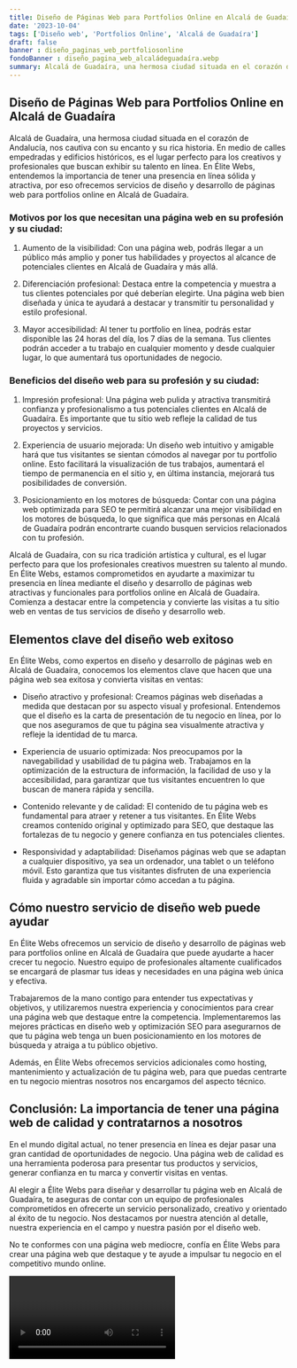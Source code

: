 ```yaml
---
title: Diseño de Páginas Web para Portfolios Online en Alcalá de Guadaíra
date: '2023-10-04'
tags: ['Diseño web', 'Portfolios Online', 'Alcalá de Guadaíra']
draft: false
banner : diseño_paginas_web_portfoliosonline
fondoBanner : diseño_pagina_web_alcaládeguadaíra.webp
summary: Alcalá de Guadaíra, una hermosa ciudad situada en el corazón de Andalucía, nos cautiva con su encanto y su rica historia. En medio de calles empedradas y edificios históricos, es el lugar perfecto para los creativos y profesionales que buscan exhibir su talento en línea. En Élite Webs, entendemos la importancia de tener una presencia en línea sólida y atractiva, por eso ofrecemos servicios de diseño y desarrollo de páginas web para portfolios online en Alcalá de Guadaíra.
---
```


## Diseño de Páginas Web para Portfolios Online en Alcalá de Guadaíra

Alcalá de Guadaíra, una hermosa ciudad situada en el corazón de Andalucía, nos cautiva con su encanto y su rica historia. En medio de calles empedradas y edificios históricos, es el lugar perfecto para los creativos y profesionales que buscan exhibir su talento en línea. En Élite Webs, entendemos la importancia de tener una presencia en línea sólida y atractiva, por eso ofrecemos servicios de diseño y desarrollo de páginas web para portfolios online en Alcalá de Guadaíra.

### Motivos por los que necesitan una página web en su profesión y su ciudad:

1. Aumento de la visibilidad: Con una página web, podrás llegar a un público más amplio y poner tus habilidades y proyectos al alcance de potenciales clientes en Alcalá de Guadaíra y más allá.

2. Diferenciación profesional: Destaca entre la competencia y muestra a tus clientes potenciales por qué deberían elegirte. Una página web bien diseñada y única te ayudará a destacar y transmitir tu personalidad y estilo profesional.

3. Mayor accesibilidad: Al tener tu portfolio en línea, podrás estar disponible las 24 horas del día, los 7 días de la semana. Tus clientes podrán acceder a tu trabajo en cualquier momento y desde cualquier lugar, lo que aumentará tus oportunidades de negocio.

### Beneficios del diseño web para su profesión y su ciudad:

1. Impresión profesional: Una página web pulida y atractiva transmitirá confianza y profesionalismo a tus potenciales clientes en Alcalá de Guadaíra. Es importante que tu sitio web refleje la calidad de tus proyectos y servicios.

2. Experiencia de usuario mejorada: Un diseño web intuitivo y amigable hará que tus visitantes se sientan cómodos al navegar por tu portfolio online. Esto facilitará la visualización de tus trabajos, aumentará el tiempo de permanencia en el sitio y, en última instancia, mejorará tus posibilidades de conversión.

3. Posicionamiento en los motores de búsqueda: Contar con una página web optimizada para SEO te permitirá alcanzar una mejor visibilidad en los motores de búsqueda, lo que significa que más personas en Alcalá de Guadaíra podrán encontrarte cuando busquen servicios relacionados con tu profesión.

Alcalá de Guadaíra, con su rica tradición artística y cultural, es el lugar perfecto para que los profesionales creativos muestren su talento al mundo. En Élite Webs, estamos comprometidos en ayudarte a maximizar tu presencia en línea mediante el diseño y desarrollo de páginas web atractivas y funcionales para portfolios online en Alcalá de Guadaíra. Comienza a destacar entre la competencia y convierte las visitas a tu sitio web en ventas de tus servicios de diseño y desarrollo web.

<GifSeo />

<Cta />

## Elementos clave del diseño web exitoso

En Élite Webs, como expertos en diseño y desarrollo de páginas web en Alcalá de Guadaíra, conocemos los elementos clave que hacen que una página web sea exitosa y convierta visitas en ventas:

- Diseño atractivo y profesional: Creamos páginas web diseñadas a medida que destacan por su aspecto visual y profesional. Entendemos que el diseño es la carta de presentación de tu negocio en línea, por lo que nos aseguramos de que tu página sea visualmente atractiva y refleje la identidad de tu marca.

- Experiencia de usuario optimizada: Nos preocupamos por la navegabilidad y usabilidad de tu página web. Trabajamos en la optimización de la estructura de información, la facilidad de uso y la accesibilidad, para garantizar que tus visitantes encuentren lo que buscan de manera rápida y sencilla.

- Contenido relevante y de calidad: El contenido de tu página web es fundamental para atraer y retener a tus visitantes. En Élite Webs creamos contenido original y optimizado para SEO, que destaque las fortalezas de tu negocio y genere confianza en tus potenciales clientes.

- Responsividad y adaptabilidad: Diseñamos páginas web que se adaptan a cualquier dispositivo, ya sea un ordenador, una tablet o un teléfono móvil. Esto garantiza que tus visitantes disfruten de una experiencia fluida y agradable sin importar cómo accedan a tu página.

## Cómo nuestro servicio de diseño web puede ayudar

En Élite Webs ofrecemos un servicio de diseño y desarrollo de páginas web para portfolios online en Alcalá de Guadaíra que puede ayudarte a hacer crecer tu negocio. Nuestro equipo de profesionales altamente cualificados se encargará de plasmar tus ideas y necesidades en una página web única y efectiva.

Trabajaremos de la mano contigo para entender tus expectativas y objetivos, y utilizaremos nuestra experiencia y conocimientos para crear una página web que destaque entre la competencia. Implementaremos las mejores prácticas en diseño web y optimización SEO para asegurarnos de que tu página web tenga un buen posicionamiento en los motores de búsqueda y atraiga a tu público objetivo.

Además, en Élite Webs ofrecemos servicios adicionales como hosting, mantenimiento y actualización de tu página web, para que puedas centrarte en tu negocio mientras nosotros nos encargamos del aspecto técnico.

## Conclusión: La importancia de tener una página web de calidad y contratarnos a nosotros

En el mundo digital actual, no tener presencia en línea es dejar pasar una gran cantidad de oportunidades de negocio. Una página web de calidad es una herramienta poderosa para presentar tus productos y servicios, generar confianza en tu marca y convertir visitas en ventas.

Al elegir a Élite Webs para diseñar y desarrollar tu página web en Alcalá de Guadaíra, te aseguras de contar con un equipo de profesionales comprometidos en ofrecerte un servicio personalizado, creativo y orientado al éxito de tu negocio. Nos destacamos por nuestra atención al detalle, nuestra experiencia en el campo y nuestra pasión por el diseño web.

No te conformes con una página web mediocre, confía en Élite Webs para crear una página web que destaque y te ayude a impulsar tu negocio en el competitivo mundo online.

<Video />

<CtaBot job='Portfolios Online' city='Alcalá de Guadaíra'/>

<Gmaps query='Alcalá de Guadaíra+españa+maps' />